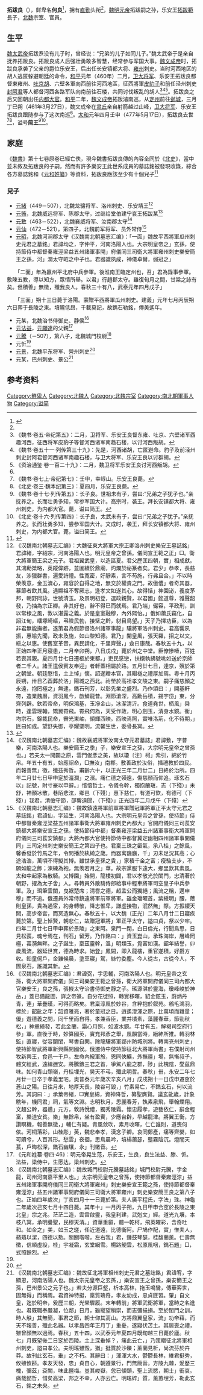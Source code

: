 {{東亞男性歷史人物
|名稱 =拓跋良
|身份 =樂安王
|國家 =北魏
|時代 =[[南北朝|南北朝]]
|最高職務 =
|前任 = 拓跋範
|繼任 = 元緒
|圖片名稱 =
|圖片大小 =
|圖片說明 =
|姓 =
|名 =
|字 =
|官職 =
|封爵 =
|位階 =
|封地 =
|族裔 =鮮卑拓跋部
|旗籍 =
|氏族 =
|籍貫 =
|本籍 =
|世系 = [[拓跋嗣|明元帝]]六王系
|小字 =
|別名 =
|號 =
|其他名號 =
|出生日期 =不詳
|出生地點 =
|婚年 =
|逝世年 =[[太和|太和]]元年（477年）
|逝世地 =
|諡號 =簡王
|墓葬 =
|父親 =樂安宣王[[拓跋範|拓跋範]]
|嫡母 =
|母親 =
|元配 =
|正室 =
|繼室 =
|兄弟 =
|姊妹 =
|子 =
|女 =
|其他親屬 =曾祖：道武帝[[拓跋珪|拓跋珪]]<br>祖父：明元帝[[拓跋嗣|拓跋嗣]]<br>
|出身 = <!---此处指科举出身--->
|功名 = 
|經歷 = 
|著作 =
|注釋 =
}}

'''拓跋良'''（{{bd|？||477年|5月17日|catIdx=B步}}），鲜卑名'''何良'''<ref name=autogenerated1>{{Citation| author=山西省考古研究所、灵丘县文物局| year=1997年| title=《山西灵丘北魏文成帝〈南巡碑〉》| periodical=《文物》| volume=| issue=12期| pages=70-79| url=http://www.cnki.com.cn/Article/CJFDTOTAL-WENW199712011.htm| doi=| oclc=| accessdate=2017-11-18| archive-date=2019-07-25| archive-url=https://web.archive.org/web/20190725155706/http://www.cnki.com.cn/Article/CJFDTOTAL-WENW199712011.htm| dead-url=no}}</ref>，拥有[[直勤|直勤]]头衔<ref name=autogenerated1 />，[[魏明元帝|魏明元帝]]拓跋嗣之孙，乐安王[[拓跋範|拓跋範]]長子，[[北魏|北魏]]宗室、官員。

==生平==
[[魏太武帝|魏太武帝]]拓跋焘没有儿子时，曾经说：“兄弟的儿子如同儿子。”魏太武帝于是亲自抚养拓跋良。拓跋良成人后强壮勇敢多智慧，经常参与军国大事。[[魏文成帝|魏文成帝]]时，拓跋良承袭了父亲的爵位乐安王，后出任长安镇都大将、[[雍州_(后赵)|雍州]]刺史。当时河西地区的胡人逃匿躲避朝廷的命令，[[和平_(北魏)|和平]]元年（460年）二月，[[卫大将军|卫大将军]]、乐安王拓跋良都督東雍州、[[吐京胡|吐京胡]]、六壁各軍向西前往河西地區，征西將軍[[皮豹子|皮豹子]]和前任泾州刺史[[封阿君|封阿君]]等人都督河西各路军队向南前往石楼，共同讨伐叛乱的胡人<ref>《魏书·卷五·帝纪第五》：二月，卫将军、乐安王良督东雍、吐京、六壁诸军西趣河西，征西将军皮豹子等督河西诸军南趋石楼，以讨河西叛胡。</ref><ref>《魏书·卷五十一·列传第三十九》：先是，河西诸胡，亡匿避命。豹子及前泾州刺史封阿君督河西诸军南趣石楼，与卫大将军、乐安王良以讨群胡。</ref><ref>《资治通鉴·卷一百二十九》：二月，魏卫将军乐安王良讨河西叛胡。</ref>。拓跋良之后又回朝出任[[内都大官|内都大官]]。[[和平_(北魏)|和平]]二年，[[魏文成帝|魏文成帝]]拓跋濬南巡，从[[定州|定州]]前往[[邺城|邺城]]，三月丁巳朔（461年3月27日），魏文成帝在[[灵丘|灵丘]]亲自射箭越过山峰，[[卫大将军|卫大将军]]、乐安王拓跋良跟随参与了这次南巡<ref name=autogenerated1 />。[[太和_(北魏)|太和]]元年四月壬申（477年5月17日），拓跋良去世<ref>《魏书·卷七上·帝纪第七》：壬申，幸崞山。乐安王良薨。</ref><ref>《北史·卷三·魏本纪第三》：夏四月，乐安王良薨。</ref>，谥号'''简王'''<ref>《魏书·卷十七·列传第五》：长子良。世祖未有子，尝曰:“兄弟之子犹子也。”亲抚养之。长而壮勇多知，常参军国大计。高宗时，袭王。拜长安镇都大将、雍州刺史，为内都大官。薨，谥曰简王。</ref><ref>《北史·卷十六·列传第四》：长子良，太武未有子，尝曰:“兄弟之子犹子。”亲抚养之。长而壮勇多知，尝参军国大计。文成时，袭王，拜长安镇都大将、雍州刺史，为内都大官。薨，谥曰简王。</ref>。

==家庭==
《[[魏書|魏書]]》第十七卷原卷已經亡佚，現今魏書拓跋良傳的內容全同於《[[北史|北史]]》，當中並未敘及拓跋良的子嗣，然而有許多樂安王此世系成員的墓誌銘被發現收錄，綜合各方墓誌銘和《[[元和姓纂|元和姓纂]]》等資料，拓跋良應該至少有十個兒子<ref>{{Citation| author=罗新| year=2007年| title=《中国国家博物馆藏北魏元则、元宥墓志疏解》| periodical=《中国历史文物》| volume=| issue=02期| pages=22-28| url=http://www.cnki.com.cn/Article/CJFDTOTAL-ZLBK200702005.htm| doi=| oclc=| accessdate=2017-12-31| archive-date=2018-01-01| archive-url=https://web.archive.org/web/20180101030015/http://www.cnki.com.cn/Article/CJFDTOTAL-ZLBK200702005.htm| dead-url=no}}</ref>

===兒子===
*[[元緒|元緒]]（449－507），北魏龙骧将军、洛州刺史、乐安靖王<ref>《汉魏南北朝墓志汇编》：大魏征東大將軍大宗正卿洛州刺史樂安王墓誌銘」君諱緒，字紹宗，河南洛陽人也。明元皇帝之曾孫。儀同宣王範之正」□。衛大將軍簡王梁之元子。君祖翼武皇，以造區夏。君父歷匡四朝，實」相成獻。其鴻勳桀略，英蹤偉跡，並圖績於鼎廟，灼爛於祕篆者矣。君少」恭孝，長慈友，涉獵群書，遍愛詩禮。性寬密，好靜素，言不苟施，行弗且合。」不以時榮羡意，金玉瀆心，雍容於自得之地，無交於權貴之門。故傲傮」者奇其器，慕節者飲其風。遇顯祖不奪厥志，逢孝文如遂其心。故得恬」神園泌，養度茅邦，朝野同詠，世號清玉。及景明初登，選政親賢，以君國」懿道尊，雅聲韶發，乃抽為宗正卿。非其好也，辭不得已而就焉。君乃端」儼容，平政刑，訓以常棣之風，敦以湛露之義。於是皇室融穆，內外熙怡。」俄如蕭氏竊化，自詔江甸，嶓塚崎嶇，弔險民勃，接坚之黔，豺目鳥望。」天子乃擇功臣，以為非君無能撫者。遂策君為假節督洛州諸軍事龍」驤將軍洛州刺史。君高響夙振，惠喻先聞，政未及施，如山黎知德。君乃」闡皇風，張天羅，招之以文，綏之以惠。使舊室革音，異民請化，千里齊聲，」僉曰康哉。春秋五十九，以正始四年正月寢患，二月辛卯朔，八日戊戍」薨於州之中堂。臣僚慘噎，百姓若喪其親。夏四月廿七日遷柩於東都。」吏民感戀，扶櫬執紼號咷如送於京師者二千人。諸王遣侯賓友奉迎」者軒蓋相屬於路。五月廿七日，達京，殯於第之朝堂。朝廷愍惜，主上悼」懷。詔遂贈本官，其賵襚之禮厚加焉。粵十月丙辰朔，卅日乙酉葬於洛」陽城之西北。祔塋於高祖孝文陵之東。嗣子痛慈顏之永遠，抱罔極之」無逮，鐫石刊芳，以彰先業之盛烈。乃作頌曰：」開基軒符，造業魏曆，資羽鳳今，啟鱗龍昔。淵節滄深，高勳岳積，錫宇岱」東，分齊列辟。欽若帝命，明保鴻基，玉凈金山，冰潔清沂。食道堯世，栖風」舜時，逢雲理翰，矯翼霄飛。霄飛何為，天受作政，明心劍玉，清身水鏡。衡」均宗石，錦裁民命，霽光東岫，傾輝西映。西映焉照，實唯洛荊，化不待期，」匪曰如成。望舒失御，亭耀墜明，流馨生世，委骨長冥。</ref>
*[[元贿|元贿]]，北魏威远将军、陈郡太守，过继给堂伯建宁哀王拓跋某<ref>{{Cite book | author = 朱亮主编；洛阳市文物局编 | title = 《洛阳出土北魏墓志选编》 | location = 北京| publisher = 科学出版社 | date = 2001年6月  | pages =291 |ISBN =7-101-04320-8| accessdate = 2016-12-21 | url = | language= zh-cn| quote = }}</ref>
*[[元敷|元敷]]（463－522），北魏襄威将军、汝南郡太守<ref>《汉魏南北朝墓志汇编》：魏故襄威將軍汝南太守元君墓誌」君諱敷，字普樂，河南洛陽人也。樂安簡王之季」子，樂安宣王之孫，大宗明元皇帝之曾孫也。」若夫太一開闢之原，雲門俊彥之美，故以瓊〔注〕柯」紫引，綿於竹帛。年五十有五，始應詔命，□撫汝」南郡。敷善政於汝俗，播禮教於四民。而報善無」徵，殲茲秀哲。甫齡六十，以正光三年二月廿二」日終於治所。四年二月廿七日甲申窆於瀍澗」之濱。痛仁德之殞遠，傷慈顏而仰追。琢玄石以」記號，附寸豪以申辭。」愔愔哲士，令儀令幹，獨抱蘭瑱，志（下殘）」未舒，神顏冰散，巷陌悲泫，鄉邑（下殘）」惠下慈仁，有道可欽，有德可（下殘）」我君，清儉守節，邵響遠聞，（下殘）」正光四年二月戊午（下殘）</ref>
*[[元仙|元仙]]（472－521），第四子，北魏前军将军、员外常侍<ref>《汉魏南北朝墓志汇编》：魏故鎮遠將軍前軍將軍贈冠軍將軍正平太守元君之墓誌銘」君諱仙，字延生，河南洛陽人也。大宗明元皇帝之曾孫，使持節」侍中都督秦雍涇梁益五州諸軍事衛大將軍雍州刺史內都大」官開府儀同三司萇安鎮都大將樂安宣王之孫，使持節侍中都」督秦雍涇梁益五州諸軍事衛大將軍開府儀同三司萇安鎮都」大將內都大官使持節侍中都督冀定幽相四州諸軍事開儀同」三司定州刺史樂安簡王之第四子也。君稟三珠之叡氣，承八桂」之餘風，馨香發於竹馬之年，令問播於紈綺之歲。而器寓巍巍，千」刃未足況其高；心途浩浩，萬頃不得擬其博。雖世承皇孫之貴，」家積千金之富；瘦駘支步，不願如龍之飾；涷練為袍，無羡若月之」華。故宗黨服卞遠大，鄉里欽其素風。太和中起家為散騎。又博園」始開，龍樓初闢，君以孝敬光於閨門，忠清著於朝野，擢為太子舍」人。尋轉員外散騎侍郎給事中輕車將軍司空皇子中兵參軍。及」珥筆雲閨，曳裾楚席；清譽之德，超孟公而獨絕；風流之稱，邁申穆」而不追。俄遷員外常侍鎮遠將軍前軍將軍。雖金璫曜首，紫綬明」腰，蔭則皇孫，貴為通宦，約身轉敬，降志惟卑，謙虛接物，泯然無」際。方振纓天闕，高步帝宮，而冥造無心。春秋五十，以大魏〔正光〕二年八月廿二日寢疾薨於第。聖上悼賢，朝悲仁，故贈冠軍將」軍正平太守，謚曰貞，祭以少牢。四年二月廿七日甲申葬於景陵」之東阿。泉門一閉，白日倫光，行聞鳥思，日見松萇，魂兮焉在，刊石」留芳。乃作銘曰：」資玉崑山，承珠海岸，層峰罔極，萇漪無畔。之子誕生，稟茲靈幹，溫」明類玉，覓富如漢。齠年結譽，丱歲風流，器延世賞，德為時求。始登」鳳闕，即入龍樓，重官遂積，好爵方收。鉛童伺戶，金雞候晨，塗車寢」駕，絲竹委塵。今人從古，古從今人，不圖泉石，誰識其新。</ref>
*[[元昭|元昭]]，北魏河涧郡太守<ref>《汉魏南北朝墓志汇编》：「一面」魏故平西將軍瓜州刺史元君之墓銘」君諱均之，字仲平，河南洛陽人也。大宗明皇帝之」玄孫，使持節侍中都督秦雍涇梁益五州諸軍事開」府儀同三司衛大將軍雍州刺史樂安簡王之孫，河」澗太守昭之中子也。君器識夙成，神儀卓爾，弱冠之」

　　「二面」年為嬴州平北府中兵參軍。後淮南王臨定州也，召」君為錄事參軍。敷陳五教，導以知方，眾情所舉。以君」行趙郡太守。雖復旬月之間，甘棠之詠有矣。但積善」無徵，殲我良人。春秋三十有八，武泰元年四月戊子」

　　「三面」朔十三日薨于洛陽。蒙贈平西將軍瓜州刺史。建義」元年七月丙辰朔六日葬于長陵之東。墳隴低昂，千載莫記，故鐫石勒銘，傳美遙年。</ref>
*元某，北魏治书侍御史、静侯<ref>《汉魏南北朝墓志汇编》：君諱弼，字思輔，河南洛陽人也。明元皇帝之玄孫，衛大將軍開府儀」同三司樂安王範之曾孫，衛大將軍開府儀同三司內都大官樂安王」良之孫，張掖太守治書侍御史靜之子。瑤源湛於靈海，瓊峰峻於神岳，」蓋已備龍圖，詳之帝篆。自分花徙照，轉實移暉，貂金鉉玉，蔚炳丹青，連」華疊暵，可得而略矣。君稟淳風於妙谷，含粹抱於叡苑。鵷毛鴻羽，標於」齠齔之年；韶資雅亮，著於童冠之日。逍遙澄渾之際，比萬頃而難量；優」遊德義之間，同千里而自得。孝兼香臣，業并墳素，藻麗春華，節勁秋松，」神章綺發，若此金蘭，霜心月照，如波水鏡。年廿有五，解褐司空府行參」軍。直後于時，妙算國英，實充邦彥之舉，風韻當時，縉紳所推。轉羽林監」直寢，從容闈閨，琴書自閑。除龍驤將軍郢州防城別將。轉南兗州刺史」使持節智武將軍新興縣開國侯。俄遷侍中使持節征北大將軍尚書」右僕射司州牧新興王，食邑一千戶。左命內綏軍旅，恩同俠纊，外撫疆」場，無慚叔子，體文經武，遠緝邇安。將騰鑣三君之首，爭駕八龍之群，陟」此槐陰，燮茲鼎味。如何青山頹嶺，丹桂埋光，昊天不弔，殲此明哲。春秋」卌，永安二年七月廿一日卒于孝義里宅。奧普泰元年歲次辛亥八月」戊戌朔十一日戊申遷窆於蒼山之陽。日往月來，地厚天長，陵谷可毀，」竹素易亡，不鐫玄石，何以流芳。其詞曰：」承葉帝緒，□實皇綿，資神降哲，纂聖膺賢。議玄齔歲，計象𧤤年，機同君」祠，氣等文淵。志明秋月，思麗春芳，執素泉飛，舉翰煙翔。文超公幹，器邁」元方，敦詩悅禮，獨秀陵霜。懷忠履孝，遊藝依仁，辭金輕富，樂道安貧。樂」無餘帛，坐有盈賓，少應台辟，早越龍津。將翼王衡，方讚瞑機，報善無徵，」輔仁有疑。青風敛吹，素月收暉，仁亡誰則，道喪何依。河桐落彩，山桂彫」英，魏悲奉孝，漢念子卿。哀同鄭產，痛等齊嬰，如可贖兮，人百其形。愁雲」夜徊，思鳥晨吟，墳楊蕭瑟，壟霧陰沉。燈闇天萇，戶晦松深，鐫石幽壤，永」刊徽音。</ref>
*[[元法益|元法益]]，[[元願達|元願達]]的父親<ref name=autogenerated2>《元和姓纂·卷四·46》：明元帝晃生范，乐安王，生良，良生法益、滕、忻。法益，梁侍中，生愿达，梁州刺史。</ref>
*[[元騰|元騰]]（－507），第八子，北魏城門校尉<ref>《汉魏南北朝墓志汇编》：魏故城門校尉元騰墓誌銘」城門校尉元騰，字金龍，司州河南嘉平里人也。」太宗明元皇帝之曾孫，使持節都督秦雍涇涼」益五州諸軍事開府儀同三司衛大將軍雍州」刺史樂安宣王範之孫，使持節都督秦雍涇涼」益五州諸軍事開府儀同三司衛大將軍雍州」刺史樂安簡王良之第八子也。正始四年歲次」丁亥四月十一日薨於第。夫人廣平程氏，字法」珠。神龜二年歲次己亥七月十四日薨。其年十」一月丙子朔，九日甲申合窆於長陵之東北皇」宗之兆。茫茫二造，雲雷啟靈，我皇利建，武剋文」經。道光九壤，本枝八冥，承明疊聖，民穆天清。」資華重叡，體一乾柯，飛英曜彩，含奇吐和。如金之」美，如玉之瑳，任近道遠，比德衡阿。尸鳩作配，實」惟夫人，蘋薠以潔，四德以懃。關關喈喈，左右我」君，鍾鼓琴瑟，桂馥蘭薰。仁壽無徵，信順虛設，桂」宇凝霜，玄堂網雪。楊路鯁雲，松原風咽，鐫石題」□，式照餘烈。</ref>
*元忻<ref name=autogenerated2 />
*[[元景_(营州刺史)|元景]]，北魏平东将军、營州刺史<ref>{{Citation| author=曹汛| year=1980年| title=《万佛堂石窟两方北魏题记中的若干问题》| periodical=《文物》| volume=| issue=06期| pages=63-69| url=http://www.cnki.com.cn/Article/CJFDTOTAL-WENW198006010.htm| doi=| oclc=| accessdate=2017-10-02| archive-date=2019-05-11| archive-url=https://web.archive.org/web/20190511021708/http://www.cnki.com.cn/Article/CJFDTOTAL-WENW198006010.htm| dead-url=no}}</ref>
*元某，巴州刺史、景公<ref>《汉魏南北朝墓志汇编》：魏故征北將軍相州刺史元君之墓誌銘」君諱宥，字顯恩，河南洛陽人也。魏太宗元皇帝之玄孫，」樂安宣王之曾孫，樂安簡王之孫，巴州景公之元子也。」若夫分源巨壑，析本高林，拖玉鳴鸞，傳華弈世，固無得」而稱焉。君資神特挺，稟質瑰奇，孝友幼成，忠貞匪習。肇」自文皇，迄於明帝，爰歷三朝，光榮驟履。末年轉前」將軍武衛將軍，當時之名進也。君既職奉嚴凝，位鄰」日月，雖寵望稍崇，而志彌挹損。至於閨門之訓，時人觖」其無簡，事君之節，朝士仰其高山。方將鼎翼皇家，流」功帝藉，而天不報善，殲此名器。以孝昌四年正月丁」重憂，遂寢伏苫土。其居喪之禮，雖曾顏無以過焉。春秋」五十四，以武泰元年夏四月既旬越三日薨於廬。秋七」月既望後二日窆於西陵。主上深垂悼？，痛此云亡，」乃策贈征北將軍相州刺史，謚曰孝公。夫明瑤雖毀，猶」挺質於沙礫；薰蘭見析，尚流芬於卉莽。故刊此玄石，垂」之不朽。其辭曰：」渾渾大水，鬱鬱長林，維君挺秀，攸殖攸斟。孝友天發，忠」貞自心，朝遵景行，門無簡音。方陵九棘，爰歷三槐，彌茲」袞闕，味此鹽梅。豈其峻嶽，忽已傾頹，聖上流愍，朝士」銜哀。痛哉懿哲，惜矣高梁，邦之不幸，人亦云亡。明瑤碎」質，薰蕙埋芳，勒此玄石，銘之未央。</ref>

==参考资料==
{{reflist}}

[[Category:鮮卑人|Category:鮮卑人]]
[[Category:北魏人|Category:北魏人]]
[[Category:北魏宗室|Category:北魏宗室]]
[[Category:南北朝軍事人物|Category:南北朝軍事人物]]
[[Category:谥简|Category:谥简]]